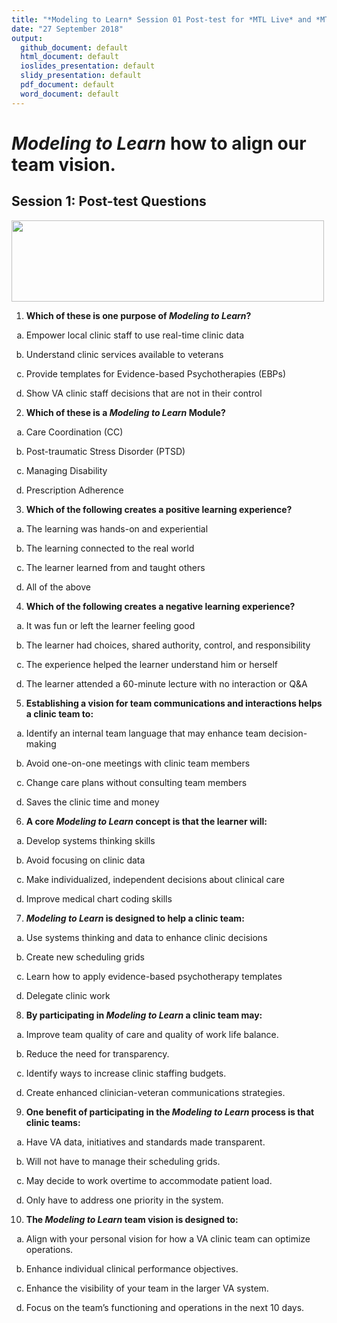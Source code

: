 ```yaml
---
title: "*Modeling to Learn* Session 01 Post-test for *MTL Live* and *MTL Video*"
date: "27 September 2018"
output: 
  github_document: default
  html_document: default
  ioslides_presentation: default
  slidy_presentation: default
  pdf_document: default
  word_document: default
---
```

# *Modeling to Learn* how to align our team vision.
<!-- MTL Logo, HTML img tag -->
## Session 1: Post-test Questions	
<img src = "https://raw.githubusercontent.com/lzim/teampsd/teampsd_style/mtl_logo/mtl_testdontguess_sm.png"
     height = "130" width = "500">  
					
1.	**Which of these is one purpose of *Modeling to Learn*?**						

a. Empower local clinic staff to use real-time clinic data	

b. Understand clinic services available to veterans						

c. Provide templates for Evidence-based Psychotherapies (EBPs)						

d. Show VA clinic staff decisions that are not in their control						
							
2.	**Which of these is a *Modeling to Learn* Module?**						

a. Care Coordination (CC)						

b. Post-traumatic Stress Disorder (PTSD)						

c. Managing Disability						

d. Prescription Adherence						
							
3.	**Which of the following creates a positive learning experience?**						

a. The learning was hands-on and experiential						

b. The learning connected to the real world						

c. The learner learned from and taught others						

d. All of the above						
							
4.	**Which of the following creates a negative learning experience?**						

a. It was fun or left the learner feeling good						

b. The learner had choices, shared authority, control, and responsibility						

c. The experience helped the learner understand him or herself						

d. The learner attended a 60-minute lecture with no interaction or Q&A						
							
5.	**Establishing a vision for team communications and interactions helps a clinic team to:**					

a. Identify an internal team language that may enhance team decision-making						

b. Avoid one-on-one meetings with clinic team members						

c. Change care plans without consulting team members						

d. Saves the clinic time and money						
											
6.	**A core *Modeling to Learn* concept is that the learner will:**						

a. Develop systems thinking skills						

b. Avoid focusing on clinic data						

c. Make individualized, independent decisions about clinical care						

d. Improve medical chart coding skills						
												
7.	***Modeling to Learn* is designed to help a clinic team:**						

a. Use systems thinking and data to enhance clinic decisions						

b. Create new scheduling grids						

c. Learn how to apply evidence-based psychotherapy templates						

d. Delegate clinic work						
							
8.	**By participating in *Modeling to Learn* a clinic team may:**						

a. Improve team quality of care and quality of work life balance.						

b. Reduce the need for transparency.						

c. Identify ways to increase clinic staffing budgets.						

d. Create enhanced clinician-veteran communications strategies.						
													
9.	**One benefit of participating in the *Modeling to Learn* process is that clinic teams:**						

a. Have VA data, initiatives and standards made transparent.						

b. Will not have to manage their scheduling grids.						

c. May decide to work overtime to accommodate patient load.						

d. Only have to address one priority in the system.						
													
10.	**The *Modeling to Learn* team vision  is designed to:**						

a. Align with your personal vision for how a VA clinic team can optimize operations.						

b. Enhance individual clinical performance objectives.						

c. Enhance the visibility of your team in the larger VA system.						

d. Focus on the team’s functioning and operations in the next 10 days.						
